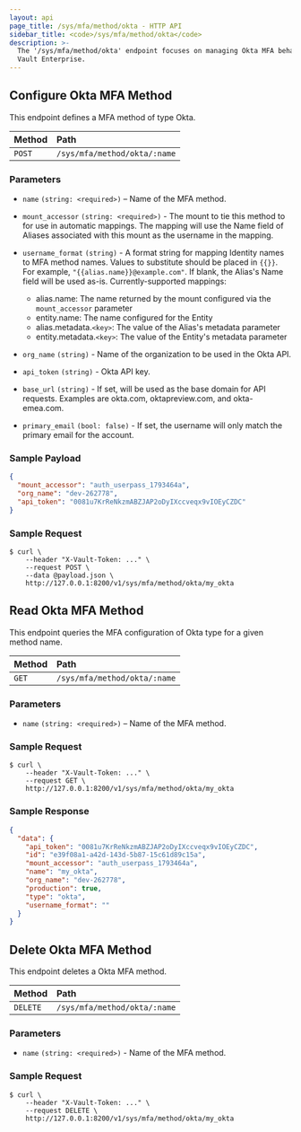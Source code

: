 ```yaml
---
layout: api
page_title: /sys/mfa/method/okta - HTTP API
sidebar_title: <code>/sys/mfa/method/okta</code>
description: >-
  The '/sys/mfa/method/okta' endpoint focuses on managing Okta MFA behaviors in
  Vault Enterprise.
---
```


## Configure Okta MFA Method

This endpoint defines a MFA method of type Okta.

| Method | Path                         |
| :----- | :--------------------------- |
| `POST` | `/sys/mfa/method/okta/:name` |

### Parameters

- `name` `(string: <required>)` – Name of the MFA method.

- `mount_accessor` `(string: <required>)` - The mount to tie this method to for use in automatic mappings. The mapping will use the Name field of Aliases associated with this mount as the username in the mapping.

- `username_format` `(string)` - A format string for mapping Identity names to MFA method names. Values to substitute should be placed in `{{}}`. For example, `"{{alias.name}}@example.com"`. If blank, the Alias's Name field will be used as-is. Currently-supported mappings:

  - alias.name: The name returned by the mount configured via the `mount_accessor` parameter
  - entity.name: The name configured for the Entity
  - alias.metadata.`<key>`: The value of the Alias's metadata parameter
  - entity.metadata.`<key>`: The value of the Entity's metadata parameter

- `org_name` `(string)` - Name of the organization to be used in the Okta API.

- `api_token` `(string)` - Okta API key.

- `base_url` `(string)` - If set, will be used as the base domain for API requests. Examples are okta.com, oktapreview.com, and okta-emea.com.

- `primary_email` `(bool: false)` - If set, the username will only match the primary email for the account.

### Sample Payload

```json
{
  "mount_accessor": "auth_userpass_1793464a",
  "org_name": "dev-262778",
  "api_token": "0081u7KrReNkzmABZJAP2oDyIXccveqx9vIOEyCZDC"
}
```

### Sample Request

```shell-session
$ curl \
    --header "X-Vault-Token: ..." \
    --request POST \
    --data @payload.json \
    http://127.0.0.1:8200/v1/sys/mfa/method/okta/my_okta
```

## Read Okta MFA Method

This endpoint queries the MFA configuration of Okta type for a given method
name.

| Method | Path                         |
| :----- | :--------------------------- |
| `GET`  | `/sys/mfa/method/okta/:name` |

### Parameters

- `name` `(string: <required>)` – Name of the MFA method.

### Sample Request

```shell-session
$ curl \
    --header "X-Vault-Token: ..." \
    --request GET \
    http://127.0.0.1:8200/v1/sys/mfa/method/okta/my_okta

```

### Sample Response

```json
{
  "data": {
    "api_token": "0081u7KrReNkzmABZJAP2oDyIXccveqx9vIOEyCZDC",
    "id": "e39f08a1-a42d-143d-5b87-15c61d89c15a",
    "mount_accessor": "auth_userpass_1793464a",
    "name": "my_okta",
    "org_name": "dev-262778",
    "production": true,
    "type": "okta",
    "username_format": ""
  }
}
```

## Delete Okta MFA Method

This endpoint deletes a Okta MFA method.

| Method   | Path                         |
| :------- | :--------------------------- |
| `DELETE` | `/sys/mfa/method/okta/:name` |

### Parameters

- `name` `(string: <required>)` - Name of the MFA method.

### Sample Request

```shell-session
$ curl \
    --header "X-Vault-Token: ..." \
    --request DELETE \
    http://127.0.0.1:8200/v1/sys/mfa/method/okta/my_okta

```
